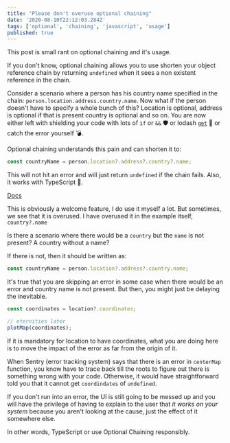```yaml
---
title: "Please don't overuse optional chaining"
date: '2020-08-10T22:12:03.284Z'
tags: ['optional', 'chaining', 'javascript', 'usage']
published: true
---
```


This post is small rant on optional chaining and it's usage.

If you don't know, optional chaining allows you to use shorten your object reference chain by returning `undefined` when it sees a non existent reference in the chain.

Consider a scenario where a person has his country name specified in the chain: `person.location.address.country.name`. Now what if the person doesn't have to specify a whole bunch of this? Location is optional, address is optional if that is present country is optional and so on. You are now either left with shielding your code with lots of `if` or `&&` 🛡 or lodash [`get`](https://lodash.com/docs/4.17.15#get) 🎣 or catch the error yourself 💣.

Optional chaining understands this pain and can shorten it to:

```javascript
const countryName = person.location?.address?.country?.name;
```

This will not hit an error and will just return `undefined` if the chain fails. Also, it works with TypeScript 🎩.

[Docs](https://developer.mozilla.org/en-US/docs/Web/JavaScript/Reference/Operators/Optional_chaining)

This is obviously a welcome feature, I do use it myself a lot. But sometimes, we see that it is overused. I have overused it in the example itself, `country?.name`

Is there a scenario where there would be a `country` but the `name` is not present? A country without a name?

If there is not, then it should be written as:

```javascript
const countryName = person.location?.address?.country.name;
```

It's true that you are skipping an error in some case when there would be an error and country name is not present. But then, you might just be delaying the inevitable.

```javascript
const coordinates = location?.coordinates;

// eternities later
plotMap(coordinates);
```
If it is mandatory for location to have coordinates, what you are doing here is to move the impact of the error as far from the origin of it. 

When Sentry (error tracking system) says that there is an error in `centerMap` function, you know have to trace back till the roots to figure out there is something wrong with your code. Otherwise, it would have straightforward told you that it cannot get `coordindates` of `undefined`.

If you don't run into an error, the UI is still going to be messed up and you will have the privilege of having to explain to the user that _it works on your system_ because you aren't looking at the cause, just the effect of it somewhere else.

In other words, TypeScript or use Optional Chaining responsibly. 